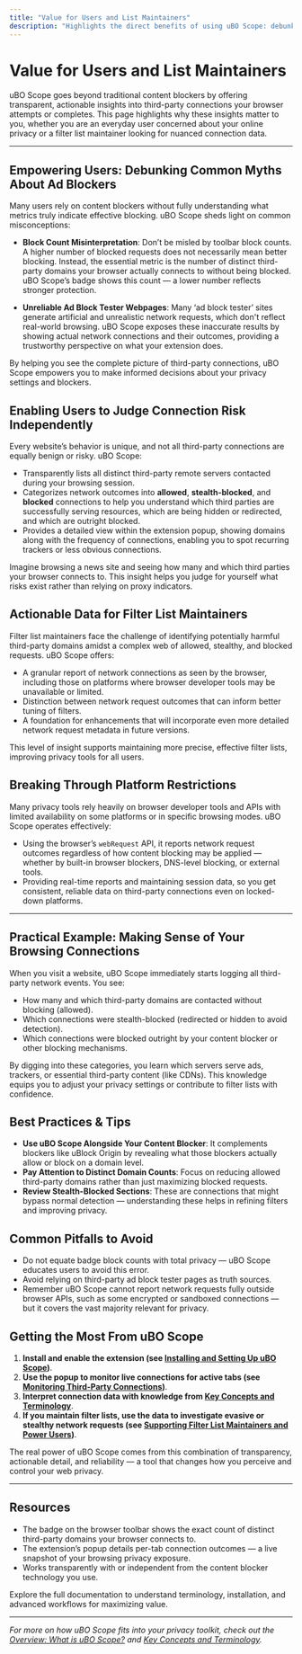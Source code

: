 ```yaml
---
title: "Value for Users and List Maintainers"
description: "Highlights the direct benefits of using uBO Scope: debunking popular ad-blocker myths, empowering users to judge connection risk, and providing filter list maintainers with actionable, nuanced connection data—even on locked-down platforms."
---
```


# Value for Users and List Maintainers

uBO Scope goes beyond traditional content blockers by offering transparent, actionable insights into third-party connections your browser attempts or completes. This page highlights why these insights matter to you, whether you are an everyday user concerned about your online privacy or a filter list maintainer looking for nuanced connection data.

---

## Empowering Users: Debunking Common Myths About Ad Blockers

Many users rely on content blockers without fully understanding what metrics truly indicate effective blocking. uBO Scope sheds light on common misconceptions:

- **Block Count Misinterpretation**: Don’t be misled by toolbar block counts. A higher number of blocked requests does not necessarily mean better blocking. Instead, the essential metric is the number of distinct third-party domains your browser actually connects to without being blocked. uBO Scope’s badge shows this count — a lower number reflects stronger protection.

- **Unreliable Ad Block Tester Webpages**: Many ‘ad block tester’ sites generate artificial and unrealistic network requests, which don't reflect real-world browsing. uBO Scope exposes these inaccurate results by showing actual network connections and their outcomes, providing a trustworthy perspective on what your extension does.

By helping you see the complete picture of third-party connections, uBO Scope empowers you to make informed decisions about your privacy settings and blockers.

## Enabling Users to Judge Connection Risk Independently

Every website’s behavior is unique, and not all third-party connections are equally benign or risky. uBO Scope:

- Transparently lists all distinct third-party remote servers contacted during your browsing session.
- Categorizes network outcomes into **allowed**, **stealth-blocked**, and **blocked** connections to help you understand which third parties are successfully serving resources, which are being hidden or redirected, and which are outright blocked.
- Provides a detailed view within the extension popup, showing domains along with the frequency of connections, enabling you to spot recurring trackers or less obvious connections.

Imagine browsing a news site and seeing how many and which third parties your browser connects to. This insight helps you judge for yourself what risks exist rather than relying on proxy indicators.

## Actionable Data for Filter List Maintainers

Filter list maintainers face the challenge of identifying potentially harmful third-party domains amidst a complex web of allowed, stealthy, and blocked requests. uBO Scope offers:

- A granular report of network connections as seen by the browser, including those on platforms where browser developer tools may be unavailable or limited.
- Distinction between network request outcomes that can inform better tuning of filters.
- A foundation for enhancements that will incorporate even more detailed network request metadata in future versions.

This level of insight supports maintaining more precise, effective filter lists, improving privacy tools for all users.

## Breaking Through Platform Restrictions

Many privacy tools rely heavily on browser developer tools and APIs with limited availability on some platforms or in specific browsing modes. uBO Scope operates effectively:

- Using the browser’s `webRequest` API, it reports network request outcomes regardless of how content blocking may be applied — whether by built-in browser blockers, DNS-level blocking, or external tools.
- Providing real-time reports and maintaining session data, so you get consistent, reliable data on third-party connections even on locked-down platforms.

---

## Practical Example: Making Sense of Your Browsing Connections

When you visit a website, uBO Scope immediately starts logging all third-party network events. You see:

- How many and which third-party domains are contacted without blocking (allowed).
- Which connections were stealth-blocked (redirected or hidden to avoid detection).
- Which connections were blocked outright by your content blocker or other blocking mechanisms.

By digging into these categories, you learn which servers serve ads, trackers, or essential third-party content (like CDNs). This knowledge equips you to adjust your privacy settings or contribute to filter lists with confidence.

## Best Practices & Tips

- **Use uBO Scope Alongside Your Content Blocker**: It complements blockers like uBlock Origin by revealing what those blockers actually allow or block on a domain level.
- **Pay Attention to Distinct Domain Counts**: Focus on reducing allowed third-party domains rather than just maximizing blocked requests.
- **Review Stealth-Blocked Sections**: These are connections that might bypass normal detection — understanding these helps in refining filters and improving privacy.

## Common Pitfalls to Avoid

- Do not equate badge block counts with total privacy — uBO Scope educates users to avoid this error.
- Avoid relying on third-party ad block tester pages as truth sources.
- Remember uBO Scope cannot report network requests fully outside browser APIs, such as some encrypted or sandboxed connections — but it covers the vast majority relevant for privacy.

## Getting the Most From uBO Scope

1. **Install and enable the extension (see [Installing and Setting Up uBO Scope](/guides/core-workflow/install-setup))**.
2. **Use the popup to monitor live connections for active tabs (see [Monitoring Third-Party Connections](/guides/core-workflow/monitor-connections))**.
3. **Interpret connection data with knowledge from [Key Concepts and Terminology](/overview/core-introduction/key-concepts-and-terminology)**.
4. **If you maintain filter lists, use the data to investigate evasive or stealthy network requests (see [Supporting Filter List Maintainers and Power Users](/guides/practical-usage/support-filter-list-maintainers))**.

The real power of uBO Scope comes from this combination of transparency, actionable detail, and reliability — a tool that changes how you perceive and control your web privacy.

---

## Resources

- The badge on the browser toolbar shows the exact count of distinct third-party domains your browser connects to.
- The extension’s popup details per-tab connection outcomes — a live snapshot of your browsing privacy exposure.
- Works transparently with or independent from the content blocker technology you use.

Explore the full documentation to understand terminology, installation, and advanced workflows for maximizing value.

---

_For more on how uBO Scope fits into your privacy toolkit, check out the [Overview: What is uBO Scope?](/overview/core-introduction/what-is-ubo-scope) and [Key Concepts and Terminology](/overview/core-introduction/key-concepts-and-terminology)._